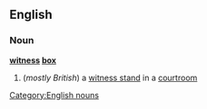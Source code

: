 ==English==
===Noun===
'''[[witness]] [[box]]'''
#(''mostly British'') a [[witness stand]] in a [[courtroom]]
[[Category:English nouns]]